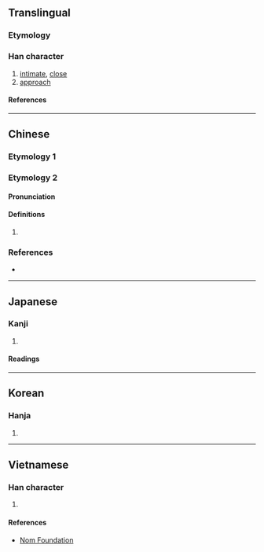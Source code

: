 {{also|暱}}
{{character info/new}}
==Translingual==

===Etymology===
{{Han etym}}

===Han character===
{{Han char|rn=72|rad=日|as=05|sn=9|four=67011|canj=ASP|ids=⿰日尼}}

# [[intimate]], [[close]]
# [[approach]]

====References====
{{Han ref|kx=0494.070|dkj=13866|dj=0858.130|hdz=21504.020|uh=6635}}

----

==Chinese==

===Etymology 1===
{{zh-see|暱}}

===Etymology 2===
{{zh-forms}}

====Pronunciation====
{{zh-pron
|m=zhí
|c=
|h=pfs=
|md=
|mn=
|w=
|mc=y
|oc=y
|cat=
}}

====Definitions====
{{zh-hanzi}}

# {{rfdef|lang=zh}}

===References===
* {{R:twedu|B01535}}

----

==Japanese==

===Kanji===
{{ja-kanji|grade=|rs=日05}}

# {{defn|lang=ja|sort=日05}}

====Readings====
{{ja-readings
|on=じつ, しょく
|kun=ちかずく
}}

----

==Korean==

===Hanja===
{{ko-hanja|hangeul=[[닐]]>[[일]], [[녜]]>[[예]]|eumhun=|rv=nil>il, nye>ye|mr=nil>il, nye>mye|y=nil>il, nyey>yey}}

# {{defn|lang=ko|sort=日05}}

----

==Vietnamese==

===Han character===
{{vi-readings|rs=日05|reading=nặc}}

# {{defn|lang=vi|sort=日05}}

====References====
* [http://nomfoundation.org/common/nom_details.php?codepoint=6635 Nom Foundation]